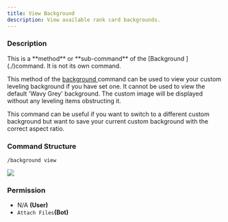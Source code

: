 ```yaml
---
title: View Background
description: View available rank card backgrounds.
---
```


### Description

<Callout type="warning">
This is a **method** or **sub-command** of the [Background ](./)command. It is not its own command.
</Callout>

This method of the [background ](./)command can be used to view your custom leveling background if you have set one. It cannot be used to view the default 'Wavy Grey' background. The custom image will be displayed without any leveling items obstructing it.

This command can be useful if you want to switch to a different custom background but want to save your current custom background with the correct aspect ratio. 

### Command Structure

```
/background view
```

![](https://i.imgur.com/Vnc0vNG.png)

### **Permission**

* N/A **(User)**
* `Attach Files`**(Bot)**
